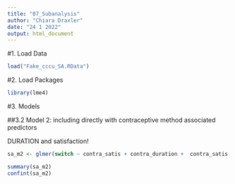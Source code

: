```yaml
---
title: "07_Subanalysis"
author: "Chiara Draxler"
date: "24 1 2022"
output: html_document
---
```

#1. Load Data
```r

load("Fake_cccu_SA.RData")
```


#2. Load Packages
```r
library(lme4)
```


#3. Models


##3.2 Model 2: including directly with contraceptive method associated predictors

DURATION and satisfaction!

```r
sa_m2 <- glmer(switch ~ contra_satis + contra_duration +  contra_satis * contra_duration + (1 + hc | CASEID), family = binomial, data = Fake_cccu_SA)

summary(sa_m2)
confint(sa_m2)
```



